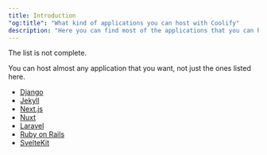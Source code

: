 ```yaml
---
title: Introduction
"og:title": "What kind of applications you can host with Coolify"
description: "Here you can find most of the applications that you can host with Coolify."
---
```


<Tip>
The list is not complete.

You can host almost any application that you want, not just the ones listed here.

</Tip>

- [Django](/resources/applications/django)
- [Jekyll](/resources/applications/jekyll)
- [Next.js](/resources/applications/nextjs)
- [Nuxt](/resources/applications/nuxt)
- [Laravel](/resources/applications/laravel)
- [Ruby on Rails](/resources/applications/rails)
- [SvelteKit](/resources/applications/svelte-kit)

